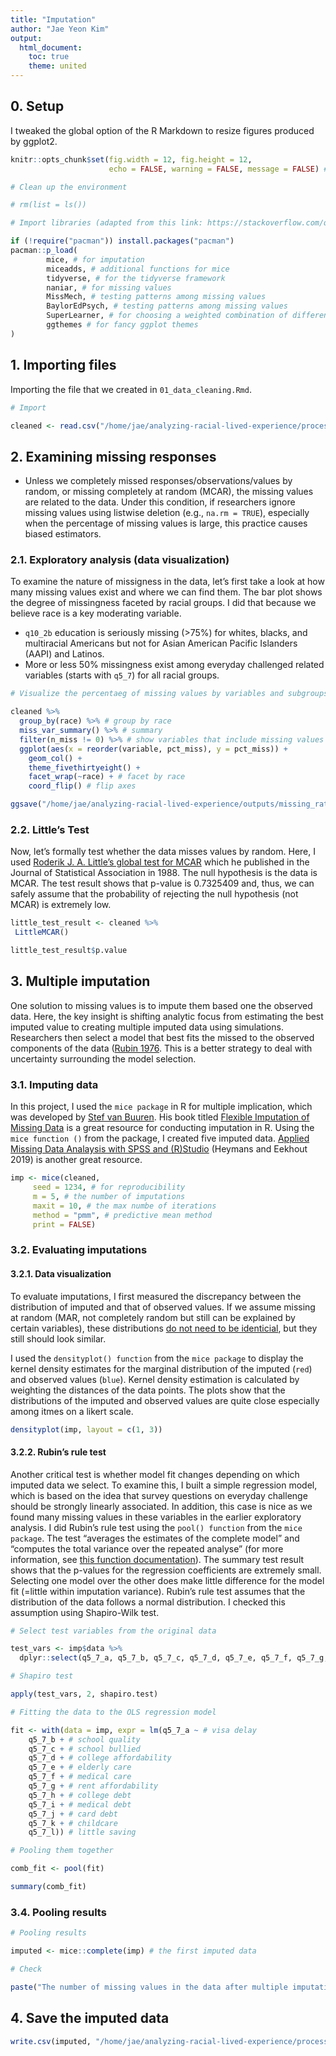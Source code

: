 ```yaml
---
title: "Imputation"
author: "Jae Yeon Kim"
output:
  html_document: 
    toc: true
    theme: united
---
```


## 0. Setup 

I tweaked the global option of the R Markdown to resize figures produced by ggplot2.

```r
knitr::opts_chunk$set(fig.width = 12, fig.height = 12, 
                      echo = FALSE, warning = FALSE, message = FALSE) # global setting for enlarging image size
```

```r

# Clean up the environment

# rm(list = ls())

# Import libraries (adapted from this link: https://stackoverflow.com/questions/4090169/elegant-way-to-check-for-missing-packages-and-install-them)

if (!require("pacman")) install.packages("pacman")
pacman::p_load(
        mice, # for imputation
        miceadds, # additional functions for mice
        tidyverse, # for the tidyverse framework 
        naniar, # for missing values 
        MissMech, # testing patterns among missing values 
        BaylorEdPsych, # testing patterns among missing values
        SuperLearner, # for choosing a weighted combination of different algorithms 
        ggthemes # for fancy ggplot themes
)

```

## 1. Importing files 

Importing the file that we created in `01_data_cleaning.Rmd`.

```r

# Import 

cleaned <- read.csv("/home/jae/analyzing-racial-lived-experience/processed_data/cleaned.csv")[,-1] # ignore the first column (=row numbers)

```

## 2. Examining missing responses

- Unless we completely missed responses/observations/values by random, or missing completely at random (MCAR), the missing values are related to the data. Under this condition, if researchers ignore missing values using listwise deletion (e.g., `na.rm = TRUE`), especially when the percentage of missing values is large, this practice causes biased estimators. 

### 2.1. Exploratory analysis (data visualization)

To examine the nature of missigness in the data, let's first take a look at how many missing values exist and where we can find them. The bar plot shows the degree of missingness faceted by racial groups. I did that because we believe race is a key moderating variable.

- `q10_2b` education is seriously missing (>75%) for whites, blacks, and multiracial Americans but not for Asian American Pacific Islanders (AAPI) and Latinos. 
- More or less 50% missingness exist among everyday challenged related variables (starts with `q5_7`) for all racial groups.

```r

# Visualize the percentaeg of missing values by variables and subgroups 

cleaned %>%
  group_by(race) %>% # group by race
  miss_var_summary() %>% # summary 
  filter(n_miss != 0) %>% # show variables that include missing values
  ggplot(aes(x = reorder(variable, pct_miss), y = pct_miss)) +
    geom_col() +
    theme_fivethirtyeight() +
    facet_wrap(~race) + # facet by race 
    coord_flip() # flip axes 

ggsave("/home/jae/analyzing-racial-lived-experience/outputs/missing_rate.png", height = 8)
```

### 2.2. Little's Test 

Now, let's formally test whether the data misses values by random. Here, I used [Roderik J. A. Little's global test for MCAR](https://www.tandfonline.com/doi/abs/10.1080/01621459.1988.10478722?casa_token=xXGRTDzkeB4AAAAA:Ji89bNk4Sh9VXEoEJrEl89Iv3JrH2s0onf4gfOz4TEb1rB9DAkVJUyVc7eU9LDYVuhIaxkBZ9uQS) which he published in the Journal of Statistical Association in 1988. The null hypothesis is the data is MCAR. The test result shows that p-value is 0.7325409 and, thus, we can safely assume that the probability of rejecting the null hypothesis (not MCAR) is extremely low.

```r

little_test_result <- cleaned %>%
 LittleMCAR()

little_test_result$p.value

```


## 3. Multiple imputation 

One solution to missing values is to impute them based one the observed data. Here, the key insight is shifting analytic focus from estimating the best imputed value to creating multiple imputed data using simulations. Researchers then select a model that best fits the missed to the observed components of the data ([Rubin 1976](https://journals.sagepub.com/doi/pdf/10.3102/10769986002001001?casa_token=VmQAcENEd1oAAAAA:izsSioksnO9anDaSrhyDRQzi78E4tMvY_84xinVx6N1vayowbmsyBtgEU4iS-sMnf07F5ixyFbam). This is a better strategy to deal with uncertainty surrounding the model selection.

### 3.1. Imputing data 

In this project, I used the `mice package` in R for multiple implication, which was developed by [Stef van Buuren](https://stefvanbuuren.name/). His book titled [Flexible Imputation of Missing Data](https://stefvanbuuren.name/fimd/) is a great resource for conducting imputation in R. Using the `mice function ()` from the package, I created five imputed data. [Applied Missing Data Analaysis with SPSS and (R)Studio](https://bookdown.org/mwheymans/bookmi/) (Heymans and Eekhout 2019) is another great resource.

```r

imp <- mice(cleaned,
     seed = 1234, # for reproducibility
     m = 5, # the number of imputations
     maxit = 10, # the max numbe of iterations 
     method = "pmm", # predictive mean method
     print = FALSE) 

```

### 3.2. Evaluating imputations

#### 3.2.1. Data visualization 

To evaluate imputations, I first measured the discrepancy between the distribution of imputed and that of observed values. If we assume missing at random (MAR, not completely random but still can be explained by certain variables), these distributions [do not need to be identicial](https://stefvanbuuren.name/fimd/sec-diagnostics.html), but they still should look similar.

I used the `densityplot() function` from the `mice package` to display the kernel density estimates for the marginal distribution of the imputed (`red`) and observed values (`blue`). Kernel density estimation is calculated by weighting the distances of the data points. The plots show that the distributions of the imputed and observed values are quite close especially among itmes on a likert scale. 


```r

densityplot(imp, layout = c(1, 3))

```

#### 3.2.2. Rubin's rule test 

Another critical test is whether model fit changes depending on which imputed data we select. To examine this, I built a simple regression model, which is based on the idea that survey questions on everyday challenge should be strongly linearly associated. In addition, this case is nice as we found many missing values in these variables in the earlier exploratory analysis. I did Rubin's rule test using the `pool() function` from the `mice package`. The test "averages the estimates of the complete model" and "computes the total variance over the repeated analyse" (for more information, see [this function documentation](https://rdrr.io/cran/mice/man/pool.html)). The summary test result shows that the p-values for the regression coefficients are extremely small. Selecting one model over the other does make little difference for the model fit (=little within imputation variance). Rubin's rule test assumes that the distribution of the data follows a normal distribution. I checked this assumption using Shapiro-Wilk test. 

```r

# Select test variables from the original data 

test_vars <- imp$data %>%
  dplyr::select(q5_7_a, q5_7_b, q5_7_c, q5_7_d, q5_7_e, q5_7_f, q5_7_g, q5_7_h, q5_7_i, q5_7_j, q5_7_k, q5_7_l)

# Shapiro test 

apply(test_vars, 2, shapiro.test)

# Fitting the data to the OLS regression model

fit <- with(data = imp, expr = lm(q5_7_a ~ # visa delay 
    q5_7_b + # school quality 
    q5_7_c + # school bullied 
    q5_7_d + # college affordability 
    q5_7_e + # elderly care 
    q5_7_f + # medical care
    q5_7_g + # rent affordability 
    q5_7_h + # college debt
    q5_7_i + # medical debt 
    q5_7_j + # card debt
    q5_7_k + # childcare 
    q5_7_l)) # little saving  

```

```r

# Pooling them together

comb_fit <- pool(fit)

summary(comb_fit)

```

### 3.4. Pooling results

```r
# Pooling results 

imputed <- mice::complete(imp) # the first imputed data

# Check 

paste("The number of missing values in the data after multiple imputation is", sum(is.na(imputed)))

```

## 4. Save the imputed data

```r

write.csv(imputed, "/home/jae/analyzing-racial-lived-experience/processed_data/imputed.csv")

```
